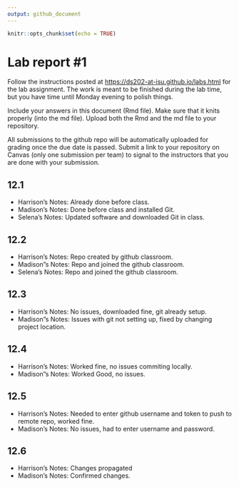 ```yaml
---
output: github_document
---
```


<!-- README.md is generated from README.Rmd. Please edit the README.Rmd file -->

```r
knitr::opts_chunk$set(echo = TRUE)
```

# Lab report #1

Follow the instructions posted at <https://ds202-at-isu.github.io/labs.html> for the lab assignment. The work is meant to be finished during the lab time, but you have time until Monday evening to polish things.

Include your answers in this document (Rmd file). Make sure that it knits properly (into the md file). Upload both the Rmd and the md file to your repository.

All submissions to the github repo will be automatically uploaded for grading once the due date is passed. Submit a link to your repository on Canvas (only one submission per team) to signal to the instructors that you are done with your submission.

## 12.1

-   Harrison's Notes: Already done before class.
-   Madison's Notes: Done before class and installed Git.
-   Selena's Notes: Updated software and downloaded Git in class. 

## 12.2

-   Harrison's Notes: Repo created by github classroom.
-   Madison"s Notes: Repo and joined the github classroom.
-   Selena's Notes: Repo and joined the github classroom.

## 12.3

-   Harrison's Notes: No issues, downloaded fine, git already setup.
-   Madison"s Notes: Issues with git not setting up, fixed by changing project location.


## 12.4

-   Harrison's Notes: Worked fine, no issues commiting locally.
-   Madison"s Notes: Worked Good, no issues.

## 12.5

-   Harrison's Notes: Needed to enter github username and token to push to remote repo, worked fine.
-   Madison's Notes: No issues, had to enter username and password.

## 12.6

-   Harrison's Notes: Changes propagated 
-   Madison's Notes: Confirmed changes.


